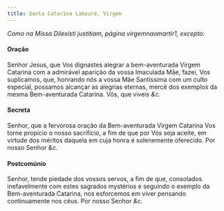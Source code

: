 ```yaml
---
title: Santa Catarina Labouré, Virgem
---
```


<em>Como na Missa Dilexísti justitiam, página virgemnaomartir1, excepto:</em>

<h4 class="text-center">Oração</h4>
<div class="container-fluid">
  <div class="row">
    <div class="col-6 dropcaps text-justify"></div>
    <div class="col-6 dropcaps text-justify">
      Senhor Jesus, que Vos dignastes alegrar a bem-aventurada Virgem Catarina
      com a admirável aparição da vossa Imaculada Mãe, fazei, Vos suplicamos,
      que, honrando nós a vossa Mãe Santíssima com um culto especial, possamos
      alcançar as alegrias eternas, mercê dos exemplos da mesma Bem-aventurada
      Catarina. Vós, que viveis <em>&c.</em>
    </div>
  </div>
</div>

<h4 class="text-center">Secreta</h4>
<div class="container-fluid">
  <div class="row">
    <div class="col-6 dropcaps text-justify"></div>
    <div class="col-6 dropcaps text-justify">
      Senhor, que a fervorosa oração da Bem-aventurada Virgem Catarina Vos torne
      propício o nosso sacrifício, a fim de que por Vós seja aceite, em virtude
      dos méritos daquela em cuja honra é solenemente oferecido. Por nosso
      Senhor <em>&c.</em>
    </div>
  </div>
</div>

<h4 class="text-center">Postcomúnio</h4>
<div class="container-fluid">
  <div class="row">
    <div class="col-6 dropcaps text-justify"></div>
    <div class="col-6 dropcaps text-justify">
      Senhor, tende piedade dos vossos servos, a fim de que, consolados
      inefavelmente com estes sagrados mystérios e seguindo o exemplo da
      Bem-aventurada Catarina, nos esforcemos em viver pensando continuamente
      nos céus. Por nosso Senhor <em>&c.</em>
    </div>
  </div>
</div>

